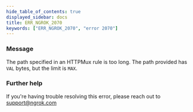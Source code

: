 ```yaml
---
hide_table_of_contents: true
displayed_sidebar: docs
title: ERR_NGROK_2070
keywords: ["ERR_NGROK_2070", "error 2070"]
---
```


### Message

The path specified in an HTTPMux rule is too long. The path provided has `VAL` bytes, but the limit is `MAX`.

### Further help

If you're having trouble resolving this error, please reach out to [support@ngrok.com](mailto:support@ngrok.com?subject=Help%20with%20ERR_NGROK_2070)
